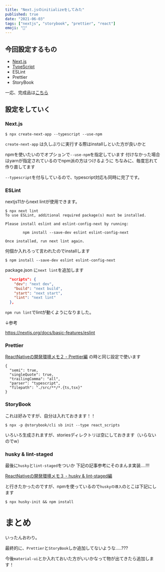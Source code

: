 ```yaml
---
title: "Next.jsのinitializeをしてみた"
published: true
date: "2021-06-03"
tags: ["nextjs", "storybook", "prettier", "react"]
emoji: "🐶"
---
```


## 今回設定するもの

- [Next.js](https://nextjs.org/)
- [TypeScript](https://www.typescriptlang.org/)
- ESLint
- Prettier
- StoryBook


一応、完成品は[こちら](https://github.com/shota1995m/nextjs_boilerplate)

## 設定をしていく

### Next.js

```
$ npx create-next-app --typescript --use-npm
```

`create-next-app` は久しぶりに実行する際はinstallしといた方が良いかと  

npmを使いたいのでオプションで`--use-npm`を指定しています
付けなかった場合はyarnが指定されているのでnpm派の方はつけるように
ちなみに、毎度忘れて作り直してます

`--typescript`を付与しているので、typescript対応も同時に完了です。


### ESLint
nextjs11からnext lintが使用できます。

```
$ npx next lint
To use ESLint, additional required package(s) must be installed.

Please install eslint and eslint-config-next by running:

        npm install --save-dev eslint eslint-config-next

Once installed, run next lint again.
```

何個か入れろって言われたのでinstallします

```
$ npm install --save-dev eslint eslint-config-next
```

package.json に`next lint`を追加します
```json:package.json
  "scripts": {
    "dev": "next dev",
    "build": "next build",
    "start": "next start",
    "lint": "next lint"
  },
```

`npm run lint`でlintが動くようになりました。

↓参考

https://nextjs.org/docs/basic-features/eslint

### Prettier

[ReactNativeの開発環境メモ２ - Prettier編](/blog/4) の時と同じ設定で使います

```json:.prettierrc
{
  "semi": true,
  "singleQuote": true,
  "trailingComma": "all",
  "parser": "typescript",
  "filepath": "./src/**/*.{ts,tsx}"
}
```

### StoryBook
これは好みですが、自分は入れておきます！！  

```
$ npx -p @storybook/cli sb init --type react_scripts
```

いろいろ生成されますが、storiesディレクトリは空にしておきます（いらないのでw）

### husky & lint-staged

最後に`husky`と`lint-staged`をついか
下記の記事参考にそのまんま実装....!!!

[ReactNativeの開発環境メモ３ - husky & lint-staged編](/blog/5)

と行きたかったのですが、npmを使っているので`huskyの導入`のとこは下記にします
```
$ npx husky-init && npm install
```

# まとめ

いったんおわり。

最終的に、`Prettier`と`StoryBook`しか追加してないような.....???

今後`material-ui`とか入れておいた方がいいかなって物が出てきたら追加します！
